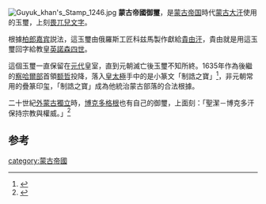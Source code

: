 {{multiple issues|
{{expand|time=2014-05-09T01:16:27+00:00}}
{{expert|time=2014-05-09T01:16:27+00:00}}

}}
[[File:Guyuk_khan's_Stamp_1246.jpg|thumb]]
'''蒙古帝國御璽'''，是[[蒙古帝国|蒙古帝国]]時代[[蒙古大汗|蒙古大汗]]使用的玉璽，上刻[[畏兀兒文字|畏兀兒文字]]。

根據[[柏郎嘉宾|柏郎嘉宾]]説法，這玉璽由俄羅斯工匠科兹馬製作獻給[[貴由汗|貴由汗]]，貴由就是用這玉璽回字給教皇[[英諾森四世|英諾森四世]]。

這個玉璽一直保留在[[元朝|元代]]皇室，直到元朝滅亡後玉璽不知所終。1635年作為後繼的[[察哈爾部|察哈爾部]]首領[[额哲|额哲]]投降，落入[[皇太極|皇太極]]手中的是小篆文「制誥之寶」<ref>{{Cite web|title=その後の「制誥之寶」とマハーカーラ像|url=https://sengna.com/2017/05/21/mahakala/|website=宣和堂遺事|date=2017-05-21|accessdate=2019-11-16|language=ja|last=宣和堂}}</ref>，非元朝常用的疊篆印玺，「制誥之寶」成為他統治蒙古部落的合法根據。

二十世紀[[外蒙古獨立|外蒙古獨立]]時，[[第八世哲布尊丹巴呼圖克圖|博克多格根]]也有自己的御璽，上面刻：「聖潔－博克多汗保持宗教與權威。」<ref>{{Cite web|title=Монгол төрийн хасбуу тамга АНУ-д хадгалагдаж байгаа юу |url=http://time.mn/gks.html |website=TIME.MN |date=2014-05-30|accessdate=2018-09-10|language=mn|last=}}</ref>

== 参考 ==
{{Reflist|}}

{{蒙古帝国}}
{{东亚印章}}

[[category:蒙古帝國|category:蒙古帝國]]